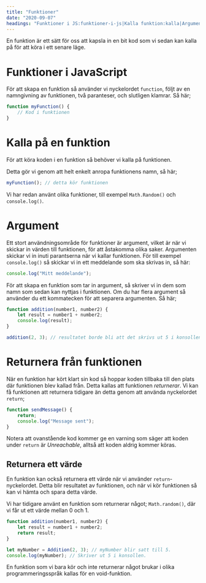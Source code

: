 ```yaml
---
title: "Funktioner"
date: "2020-09-07"
headings: "Funktioner i JS:funktioner-i-js|Kalla funktion:kalla|Argument:argument|Returnera:returnera"
---
```


En funktion är ett sätt för oss att kapsla in en bit kod som vi sedan kan kalla på för att köra i ett senare läge.

<a id="funktioner-i-js"></a>

# Funktioner i JavaScript

För att skapa en funktion så använder vi nyckelordet `function`, följt av en namngivning av funktionen, två paranteser, och slutligen klamrar. Så här;

```javascript
function myFunction() {
    // Kod i funktionen
}
```

<a id="kalla"></a>

# Kalla på en funktion
För att köra koden i en funktion så behöver vi kalla på funktionen.

Detta gör vi genom att helt enkelt anropa funktionens namn, så här;

```javascript
myFunction(); // detta kör funktionen
```

Vi har redan använt olika funktioner, till exempel `Math.Random()` och `console.log()`.

<a id="argument"></a>

# Argument
Ett stort användningsområde för funktioner är argument, vilket är när vi skickar in värden till funktionen, för att åstakomma olika saker. Argumenten skickar vi in inuti parantserna när vi kallar funktionen. För till exempel `console.log()` så skickar vi in ett meddelande som ska skrivas in, så här:

```javascript
console.log("Mitt meddelande");
```

För att skapa en funktion som tar in argument, så skriver vi in dem som namn som sedan kan nyttjas i funktionen. Om du har flera argument så använder du ett kommatecken för att separera argumenten. Så här;

```javascript
function addition(number1, number2) {
    let result = number1 + number2;
    console.log(result);
}

addition(2, 3); // resultatet borde bli att det skrivs ut 5 i konsollen.
```

<a id="returnera"></a>

# Returnera från funktionen
När en funktion har kört klart sin kod så hoppar koden tillbaka till den plats där funktionen blev kallad från. Detta kallas att funktionen *returnerar*. Vi kan få funktionen att returnera tidigare än detta genom att använda nyckelordet `return`;

```javascript
function sendMessage() {
    return;
    console.log("Message sent");
}
```

<Warning>Notera att ovanstående kod kommer ge en varning som säger att koden under `return` är *Unreachable*, alltså att koden aldrig kommer köras.</Warning>

## Returnera ett värde
En funktion kan också returnera ett värde när vi använder `return`-nyckelordet. Detta blir resultatet av funktionen, och när vi kör funktionen så kan vi hämta och spara detta värde.

<Notice half="true">Vi har tidigare använt en funktion som returnerar något; `Math.random()`, där vi får ut ett värde mellan 0 och 1.</Notice>

```javascript
function addition(number1, number2) {
    let result = number1 + number2;
    return result;
}

let myNumber = Addition(2, 3); // myNumber blir satt till 5.
console.log(myNumber); // Skriver ut 5 i konsollen.
```

<Notice half="true">En funktion som vi bara kör och inte returnerar något brukar i olika programmeringsspråk kallas för en void-funktion.</Notice>
